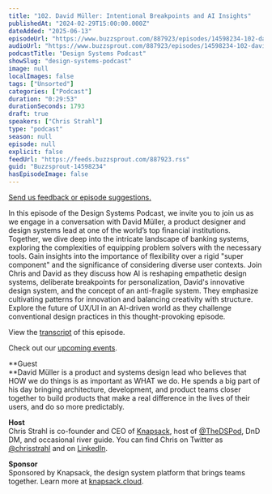 ```yaml
---
title: "102. David Müller: Intentional Breakpoints and AI Insights"
publishedAt: "2024-02-29T15:00:00.000Z"
dateAdded: "2025-06-13"
episodeUrl: "https://www.buzzsprout.com/887923/episodes/14598234-102-david-muller-intentional-breakpoints-and-ai-insights.mp3"
audioUrl: "https://www.buzzsprout.com/887923/episodes/14598234-102-david-muller-intentional-breakpoints-and-ai-insights.mp3"
podcastTitle: "Design Systems Podcast"
showSlug: "design-systems-podcast"
image: null
localImages: false
tags: ["Unsorted"]
categories: ["Podcast"]
duration: "0:29:53"
durationSeconds: 1793
draft: true
speakers: ["Chris Strahl"]
type: "podcast"
season: null
episode: null
explicit: false
feedUrl: "https://feeds.buzzsprout.com/887923.rss"
guid: "Buzzsprout-14598234"
hasEpisodeImage: false
---
```

[Send us feedback or episode suggestions.](https://www.buzzsprout.com/twilio/text_messages/887923/open_sms)

In this episode of the Design Systems Podcast, we invite you to join us as we engage in a conversation with David Müller, a product designer and design systems lead at one of the world’s top financial institutions. Together, we dive deep into the intricate landscape of banking systems, exploring the complexities of equipping problem solvers with the necessary tools. Gain insights into the importance of flexibility over a rigid "super component" and the significance of considering diverse user contexts. Join Chris and David as they discuss how AI is reshaping empathetic design systems, deliberate breakpoints for personalization, David's innovative design system, and the concept of an anti-fragile system. They emphasize cultivating patterns for innovation and balancing creativity with structure. Explore the future of UX/UI in an AI-driven world as they challenge conventional design practices in this thought-provoking episode.

View the [transcript](https://docs.google.com/document/d/1pOjBva8YNSfxkQr4CMjuy6NTb1Pov-Ws03Gf7jy0QeU/edit?usp=sharing) of this episode.

Check out our [upcoming events](https://www.knapsack.cloud/events).

**Guest  
**David Müller is a product and systems design lead who believes that HOW we do things is as important as WHAT we do. He spends a big part of his day bringing architecture, development, and product teams closer together to build products that make a real difference in the lives of their users, and do so more predictably.

**Host**  
Chris Strahl is co-founder and CEO of [Knapsack](https://www.knapsack.cloud/), host of [@TheDSPod](https://twitter.com/thedspod), DnD DM, and occasional river guide. You can find Chris on Twitter as [@chrisstrahl](https://twitter.com/chrisstrahl) and on [LinkedIn](https://www.linkedin.com/in/chrisstrahl/).  
  
**Sponsor**  
Sponsored by Knapsack, the design system platform that brings teams together. Learn more at [knapsack.cloud](https://www.knapsack.cloud/?utm_source=podcast).
